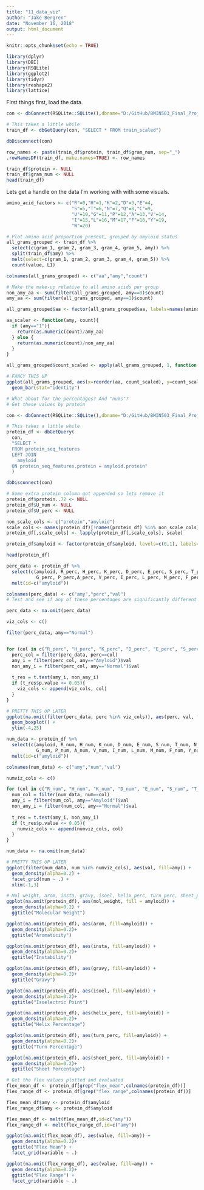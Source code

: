 ---
title: "11_data_viz"
author: "Jake Bergren"
date: "November 16, 2018"
output: html_document
---

```{r setup, include=FALSE}
knitr::opts_chunk$set(echo = TRUE)
```

```{r, eval=TRUE}
library(dplyr)
library(DBI)
library(RSQLite)
library(ggplot2)
library(tidyr)
library(reshape2)
library(lattice)
```

First things first, load the data.

```{r}
con <- dbConnect(RSQLite::SQLite(),dbname="D:/GitHub/BMIN503_Final_Project/protein_training.db")

# This takes a little while
train_df <- dbGetQuery(con, "SELECT * FROM train_scaled")

dbDisconnect(con)

row_names <- paste(train_df$protein, train_df$gram_num, sep="_")
.rowNamesDF(train_df, make.names=TRUE) <- row_names

train_df$protein <- NULL
train_df$gram_num <- NULL
head(train_df)
```

Lets get a handle on the data I'm working with with some visuals.

```{r, eval=TRUE}

amino_acid_factors <- c("R"=0,"H"=1,"K"=2,"D"=3,"E"=4,
                        "S"=5,"T"=6,"N"=7,"Q"=8,"C"=9,
                        "U"=10,"G"=11,"P"=12,"A"=13,"V"=14,
                        "I"=15,"L"=16,"M"=17,"F"=18,"Y"=19,
                        "W"=20)

# Plot amino acid proportion present, grouped by amyloid status
all_grams_grouped <- train_df %>%
  select(c(gram_1, gram_2, gram_3, gram_4, gram_5, amy)) %>%
  split(train_df$amy) %>%
  melt(select=c(gram_1, gram_2, gram_3, gram_4, gram_5)) %>%
  count(value, L1)

colnames(all_grams_grouped) <- c("aa","amy","count")

# Make the make-up relative to all amino acids per group
non_amy_aa <- sum(filter(all_grams_grouped, amy==0)$count)
amy_aa <- sum(filter(all_grams_grouped, amy==1)$count)

all_grams_grouped$aa <- factor(all_grams_grouped$aa, labels=names(amino_acid_factors))

aa_scaler <- function(amy, count){
  if (amy=="1"){
    return(as.numeric(count)/amy_aa)
  } else {
    return(as.numeric(count)/non_amy_aa)
  }
}

all_grams_grouped$count_scaled <- apply(all_grams_grouped, 1, function(row) aa_scaler(row['amy'],row['count']))

# FANCY THIS UP
ggplot(all_grams_grouped, aes(x=reorder(aa, count_scaled), y=count_scaled, fill=amy)) +
  geom_bar(stat="identity")
```

```{r, eval=TRUE}
# What about for the percentages? And "nums"?
# Get these values by protein

con <- dbConnect(RSQLite::SQLite(),dbname="D:/GitHub/BMIN503_Final_Project/protein_training.db")

# This takes a little while
protein_df <- dbGetQuery(
  con, 
  "SELECT * 
  FROM protein_seq_features
  LEFT JOIN 
    amyloid
  ON protein_seq_features.protein = amyloid.protein"
  )

dbDisconnect(con)

# Some extra protein column got appended so lets remove it
protein_df$protein..72 <- NULL
protein_df$U_num <- NULL
protein_df$U_perc <- NULL

non_scale_cols <- c("protein","amyloid")
scale_cols <- names(protein_df)[!names(protein_df) %in% non_scale_cols]
protein_df[,scale_cols] <- lapply(protein_df[,scale_cols], scale)

protein_df$amyloid <- factor(protein_df$amyloid, levels=c(0,1), labels=c("Normal","Amyloid"))

head(protein_df)

perc_data <- protein_df %>%
  select(c(amyloid, R_perc, H_perc, K_perc, D_perc, E_perc, S_perc, T_perc, N_perc, Q_perc, C_perc,
           G_perc, P_perc,A_perc, V_perc, I_perc, L_perc, M_perc, F_perc, Y_perc, W_perc)) %>%
  melt(id=c("amyloid"))

colnames(perc_data) <- c("amy","perc","val")
# Test and see if any of these percentages are significantly different between amyloid and non-amyloid

perc_data <- na.omit(perc_data)

viz_cols <- c()

filter(perc_data, amy=="Normal")


for (col in c("R_perc", "H_perc", "K_perc", "D_perc", "E_perc", "S_perc", "T_perc", "N_perc", "Q_perc", "C_perc", "G_perc", "P_perc","A_perc", "V_perc", "I_perc", "L_perc", "M_perc", "F_perc", "Y_perc", "W_perc")){
  perc_col = filter(perc_data, perc==col)
  amy_i = filter(perc_col, amy=="Amyloid")$val
  non_amy_i = filter(perc_col, amy=="Normal")$val
  
  t_res = t.test(amy_i, non_amy_i)
  if (t_res$p.value <= 0.05){
    viz_cols <- append(viz_cols, col)
  }
}

# PRETTY THIS UP LATER
ggplot(na.omit(filter(perc_data, perc %in% viz_cols)), aes(perc, val, fill=amy)) +
  geom_boxplot() +
  ylim(-4,25)

```

```{r, eval=TRUE}
num_data <- protein_df %>%
  select(c(amyloid, R_num, H_num, K_num, D_num, E_num, S_num, T_num, N_num, Q_num, C_num,
           G_num, P_num, A_num, V_num, I_num, L_num, M_num, F_num, Y_num, W_num)) %>%
  melt(id=c("amyloid"))

colnames(num_data) <- c("amy","num","val")

numviz_cols <- c()

for (col in c("R_num", "H_num", "K_num", "D_num", "E_num", "S_num", "T_num", "N_num", "Q_num", "C_num", "G_num", "P_num","A_num", "V_num", "I_num", "L_num", "M_num", "F_num", "Y_num", "W_num")){
  num_col = filter(num_data, num==col)
  amy_i = filter(num_col, amy=="Amyloid")$val
  non_amy_i = filter(num_col, amy=="Normal")$val
  
  t_res = t.test(amy_i, non_amy_i)
  if (t_res$p.value <= 0.05){
    numviz_cols <- append(numviz_cols, col)
  }
}

num_data <- na.omit(num_data)

# PRETTY THIS UP LATER
ggplot(filter(num_data, num %in% numviz_cols), aes(val, fill=amy)) +
  geom_density(alpha=0.2) +
  facet_grid(num ~ .) +
  xlim(-1,3)
```

```{r, eval=TRUE}
# Mol weight, arom, insta, gravy, isoel, helix_perc, turn_perc, sheet_perc
ggplot(na.omit(protein_df), aes(mol_weight, fill = amyloid)) +
  geom_density(alpha=0.2) +
  ggtitle("Molecular Weight")

ggplot(na.omit(protein_df), aes(arom, fill=amyloid)) +
  geom_density(alpha=0.2)+
  ggtitle("Aromaticity")

ggplot(na.omit(protein_df), aes(insta, fill=amyloid)) +
  geom_density(alpha=0.2)+
  ggtitle("Instability")

ggplot(na.omit(protein_df), aes(gravy, fill=amyloid)) +
  geom_density(alpha=0.2)+
  ggtitle("Gravy")

ggplot(na.omit(protein_df), aes(isoel, fill=amyloid)) +
  geom_density(alpha=0.2)+
  ggtitle("Isoelectric Point")

ggplot(na.omit(protein_df), aes(helix_perc, fill=amyloid)) +
  geom_density(alpha=0.2)+
  ggtitle("Helix Percentage")

ggplot(na.omit(protein_df), aes(turn_perc, fill=amyloid)) +
  geom_density(alpha=0.2)+
  ggtitle("Turn Percentage")

ggplot(na.omit(protein_df), aes(sheet_perc, fill=amyloid)) +
  geom_density(alpha=0.2)+
  ggtitle("Sheet Percentage")
```

```{r, eval=TRUE}
# Get the flex values plotted and evaluated
flex_mean_df <- protein_df[grep("flex_mean",colnames(protein_df))]
flex_range_df <- protein_df[grep("flex_range",colnames(protein_df))]

flex_mean_df$amy <- protein_df$amyloid
flex_range_df$amy <- protein_df$amyloid

flex_mean_df <- melt(flex_mean_df,id=c("amy"))
flex_range_df <- melt(flex_range_df,id=c("amy"))

ggplot(na.omit(flex_mean_df), aes(value, fill=amy)) +
  geom_density(alpha=0.2)+
  ggtitle("Flex Mean") +
  facet_grid(variable ~ .)

ggplot(na.omit(flex_range_df), aes(value, fill=amy)) +
  geom_density(alpha=0.2)+
  ggtitle("Flex Range") +
  facet_grid(variable ~ .)
```
